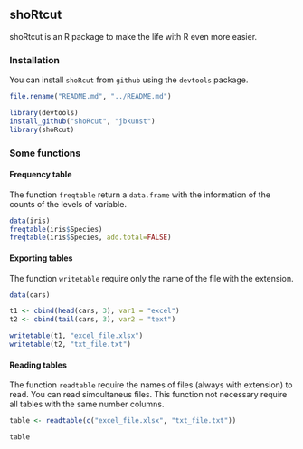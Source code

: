 ## shoRtcut

shoRtcut is an R package to make the life with R even more easier.

### Installation

You can install `shoRcut` from `github` using the `devtools` package.

```r
file.rename("README.md", "../README.md")
```



```r
library(devtools)
install_github("shoRcut", "jbkunst")
library(shoRcut)
```




### Some functions

#### Frequency table

The function `freqtable` return a `data.frame` with the information of the counts of the levels of variable.

```r
data(iris)
freqtable(iris$Species)
freqtable(iris$Species, add.total=FALSE)
```


#### Exporting tables

The function `writetable` require only the name of the file with the extension. 


```r
data(cars)

t1 <- cbind(head(cars, 3), var1 = "excel")
t2 <- cbind(tail(cars, 3), var2 = "text")

writetable(t1, "excel_file.xlsx")
writetable(t2, "txt_file.txt")
```

#### Reading tables

The function `readtable` require the names of files (always with extension) to read. You can read simoultaneus files.  This function not necessary require all tables with the same number columns.


```r
table <- readtable(c("excel_file.xlsx", "txt_file.txt"))
```
```r
table
```
